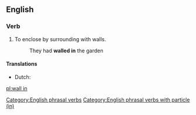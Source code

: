 ==English==

===Verb===
{{head|en|verb|head=[[wall]] [[in]]}}

# To enclose by surrounding with walls.
#: They had '''walled in''' the garden

====Translations====
{{trans-top|enclose by surrounding with walls}}
* Dutch: {{t+|nl|ommuren}}
{{trans-mid}}
{{trans-bottom}}

[[Category:English phrasal verbs]]
[[Category:English phrasal verbs with particle (in)]]

[[pl:wall in]]